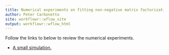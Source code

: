 ```yaml
---
title: Numerical experiments on fitting non-negative matrix factorizations and topic models
author: Peter Carbonetto
site: workflowr::wflow_site
output: workflowr::wflow_html
---
```


Follow the links to below to review the numerical experiments.

+ [A small simulation.](smallsim.R)

